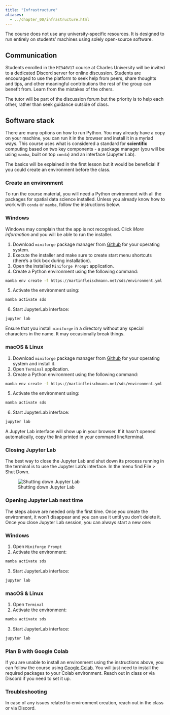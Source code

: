 ```yaml
---
title: "Infrastructure"
aliases:
  - ../chapter_00/infrastructure.html
---
```


The course does not use any university-specific resources. It is designed to run entirely
on students' machines using solely open-source software.

## Communication

Students enrolled in the `MZ340V17` course at Charles University will be invited to a dedicated
Discord server for online discussion. Students are encouraged to use the platform to seek
help from peers, share thoughts and tips, and other meaningful contributions the rest of the
group can benefit from. Learn from the mistakes of the others.

The tutor will be part of the discussion forum but the priority is to help each other,
rather than seek guidance outside of class.

## Software stack

There are many options on how to run Python. You may already have a copy on your machine,
you can run it in the browser and install it in a myriad ways. This course uses
what is considered a standard for **scientific** computing based on two key components -
a package manager (you will be using `mamba`, built on top `conda`) and an interface (Jupyter Lab).

The basics will be explained in the first lesson but it would be beneficial if you could create
an environment before the class.

### Create an environment

To run the course material, you will need a Python environment with all the packages for
spatial data science installed. Unless you already know how to work with `conda` or `mamba`,
follow the instructions below.

::: {.panel-tabset}

### Windows

::: {.callout-caution}
Windows may complain that the app is not recognised. Click _More information_ and you will be able to run the installer.
:::

1. Download `miniforge` package manager from [Github](https://github.com/conda-forge/miniforge#download){.external target="_blank"} for your operating system.
2. Execute the installer and make sure to create start menu shortcuts (there's a tick box during installation).
3. Open the installed `Miniforge Prompt` application.
4. Create a Python environment using the following command:

```sh
mamba env create -f https://martinfleischmann.net/sds/environment.yml
```

5. Activate the environment using:

```sh
mamba activate sds
```

6. Start JupyterLab interface:

```sh
jupyter lab
```

::: {.callout-important}
Ensure that you install `miniforge` in a directory without any special characters in the name. It may occasionally break things.
:::

### macOS & Linux

1. Download `miniforge` package manager from [Github](https://github.com/conda-forge/miniforge#download){.external target="_blank"} for your operating system and install it.
3. Open `Terminal` application.
4. Create a Python environment using the following command:

```sh
mamba env create -f https://martinfleischmann.net/sds/environment.yml
```

5. Activate the environment using:

```sh
mamba activate sds
```

6. Start JupyterLab interface:

```sh
jupyter lab
```
:::

A Jupyter Lab interface will show up in your browser. If it hasn't opened automatically, copy the link printed in your command line/terminal.

### Closing Jupyter Lab

The best way to close the Jupyter Lab and shut down its process running in the terminal is to use the Jupyter Lab's interface. In the menu find [File]{.keystroke} > [Shut Down]{.keystroke}.

![Shutting down Jupyter Lab](../_assets/figures/introduction/shut_down.png)

### Opening Jupyter Lab next time

The steps above are needed only the first time. Once you create the environment, it won't disappear and you can use it until you don't delete it. Once you close Jupyter Lab session, you can always start a new one:

::: {.panel-tabset}
### Windows

1. Open `Miniforge Prompt`
2. Activate the environment:

```sh
mamba activate sds
```

3. Start JupyterLab interface:

```sh
jupyter lab
```

### macOS & Linux

1. Open `Terminal`
2. Activate the environment:

```sh
mamba activate sds
```

3. Start JupyterLab interface:

```sh
jupyter lab
```

:::

### Plan B with Google Colab

If you are unable to install an environment using the instructions above, you can follow
the course using [Google Colab](https://colab.research.google.com). You will just need to install the required packages to
your Colab environment. Reach out in class or via Discord if you need to set it up.

### Troubleshooting

In case of any issues related to environment creation, reach out in the class or via Discord.